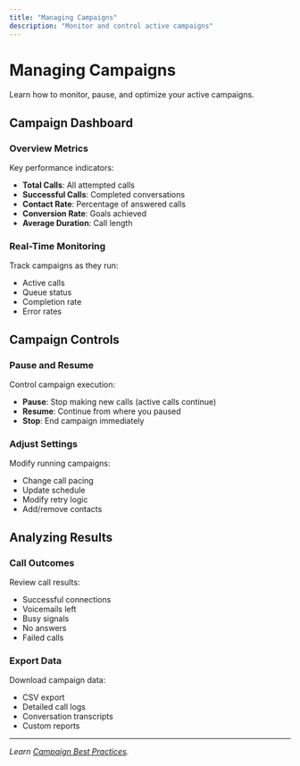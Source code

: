 ```yaml
---
title: "Managing Campaigns"
description: "Monitor and control active campaigns"
---
```


# Managing Campaigns

Learn how to monitor, pause, and optimize your active campaigns.

## Campaign Dashboard

### Overview Metrics

Key performance indicators:

- **Total Calls**: All attempted calls
- **Successful Calls**: Completed conversations
- **Contact Rate**: Percentage of answered calls
- **Conversion Rate**: Goals achieved
- **Average Duration**: Call length

### Real-Time Monitoring

Track campaigns as they run:

- Active calls
- Queue status
- Completion rate
- Error rates

## Campaign Controls

### Pause and Resume

Control campaign execution:

- **Pause**: Stop making new calls (active calls continue)
- **Resume**: Continue from where you paused
- **Stop**: End campaign immediately

### Adjust Settings

Modify running campaigns:

- Change call pacing
- Update schedule
- Modify retry logic
- Add/remove contacts

## Analyzing Results

### Call Outcomes

Review call results:

- Successful connections
- Voicemails left
- Busy signals
- No answers
- Failed calls

### Export Data

Download campaign data:

- CSV export
- Detailed call logs
- Conversation transcripts
- Custom reports

---

*Learn [Campaign Best Practices](/docs/campaigns/best-practices).*

